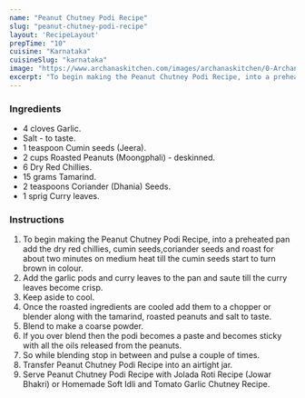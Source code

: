 ---
name: "Peanut Chutney Podi Recipe"
slug: "peanut-chutney-podi-recipe"
layout: 'RecipeLayout'
prepTime: "10"
cuisine: "Karnataka"
cuisineSlug: "karnataka"
image: "https://www.archanaskitchen.com/images/archanaskitchen/0-Archanas-Kitchen-Recipes/Peanut_Chutney_Podi_Video_Recipe_16_1600.jpg"
excerpt: "To begin making the Peanut Chutney Podi Recipe, into a preheated pan add the dry red chillies, cumin seeds,coriander seeds and roast for about two minutes on medium heat till the cumin seeds start to turn brown in colour"
---

### Ingredients

- 4 cloves Garlic.
- Salt - to taste.
- 1 teaspoon Cumin seeds (Jeera).
- 2 cups Roasted Peanuts (Moongphali) - deskinned.
- 6 Dry Red Chillies.
- 15 grams Tamarind.
- 2 teaspoons Coriander (Dhania) Seeds.
- 1 sprig Curry leaves.

### Instructions

1. To begin making the Peanut Chutney Podi Recipe, into a preheated pan add the dry red chillies, cumin seeds,coriander seeds and roast for about two minutes on medium heat till the cumin seeds start to turn brown in colour.
1. Add the garlic pods and curry leaves to the pan and saute till the curry leaves become crisp.
1. Keep aside to cool.
1. Once the roasted ingredients are cooled add them to a chopper or blender along with the tamarind, roasted peanuts and salt to taste.
1. Blend to make a coarse powder.
1. If you over blend then the podi becomes a paste and becomes sticky with all the oils released from the peanuts.
1. So while blending stop in between and pulse a couple of times.
1. Transfer Peanut Chutney Podi Recipe into an airtight jar.
1. Serve Peanut Chutney Podi Recipe with Jolada Roti Recipe (Jowar Bhakri) or Homemade Soft Idli and Tomato Garlic Chutney Recipe.
